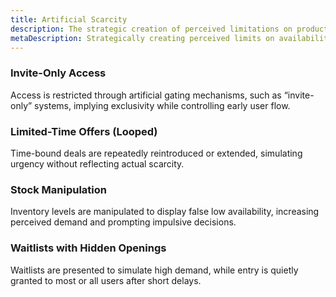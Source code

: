 ```yaml
---
title: Artificial Scarcity
description: The strategic creation of perceived limitations on product availability, access, or time—despite sufficient supply or no real constraints.
metaDescription: Strategically creating perceived limits on availability, access, or time, even when supply is sufficient and no real constraints exist.
---
```


### Invite-Only Access  
Access is restricted through artificial gating mechanisms, such as “invite-only” systems, implying exclusivity while controlling early user flow.

### Limited-Time Offers (Looped)  
Time-bound deals are repeatedly reintroduced or extended, simulating urgency without reflecting actual scarcity.

### Stock Manipulation  
Inventory levels are manipulated to display false low availability, increasing perceived demand and prompting impulsive decisions.

### Waitlists with Hidden Openings  
Waitlists are presented to simulate high demand, while entry is quietly granted to most or all users after short delays.

